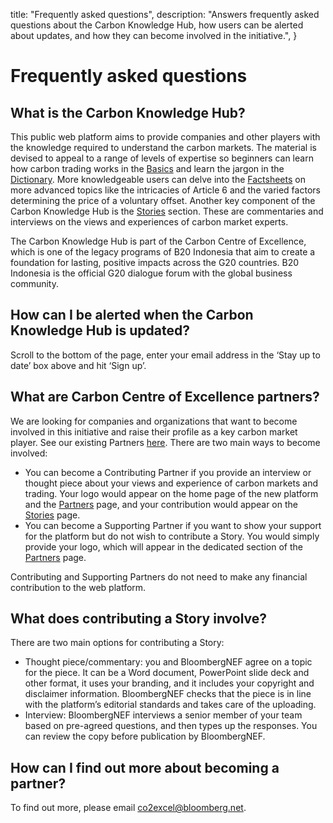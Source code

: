   title: "Frequently asked questions",
  description: "Answers frequently asked questions about the Carbon Knowledge Hub, how users can be alerted about updates, and how they can become involved in the initiative.",
}

# Frequently asked questions


## What is the Carbon Knowledge Hub?

This public web platform aims to provide companies and other players with the knowledge required to understand the carbon markets. The material is devised to appeal to a range of levels of expertise so beginners can learn how carbon trading works in the [Basics](/basics/) and learn the jargon in the [Dictionary](/dictionary/). More knowledgeable users can delve into the [Factsheets](/factsheets/) on more advanced topics like the intricacies of Article 6 and the varied factors determining the price of a voluntary offset. Another key component of the Carbon Knowledge Hub is the [Stories](/stories/) section. These are commentaries and interviews on the views and experiences of carbon market experts.

The Carbon Knowledge Hub is part of the Carbon Centre of Excellence, which is one of the legacy programs of B20 Indonesia that aim to create a foundation for lasting, positive impacts across the G20 countries. B20 Indonesia is the official G20 dialogue forum with the global business community.

## How can I be alerted when the Carbon Knowledge Hub is updated?

Scroll to the bottom of the page, enter your email address in the ‘Stay up to date’ box above and hit ‘Sign up’.

## What are Carbon Centre of Excellence partners?

We are looking for companies and organizations that want to become involved in this initiative and raise their profile as a key carbon market player. See our existing Partners [here](/partners/). There are two main ways to become involved:

- You can become a Contributing Partner if you provide an interview or thought piece about your views and experience of carbon markets and trading. Your logo would appear on the home page of the new platform and the [Partners](/partners) page, and your contribution would appear on the [Stories](/stories) page.
- You can become a Supporting Partner if you want to show your support for the platform but do not wish to contribute a Story. You would simply provide your logo, which will appear in the dedicated section of the [Partners](/partners) page.

Contributing and Supporting Partners do not need to make any financial contribution to the web platform.

## What does contributing a Story involve?

There are two main options for contributing a Story:

- Thought piece/commentary: you and BloombergNEF agree on a topic for the piece. It can be a Word document, PowerPoint slide deck and other format, it uses your branding, and it includes your copyright and disclaimer information. BloombergNEF checks that the piece is in line with the platform’s editorial standards and takes care of the uploading.
- Interview: BloombergNEF interviews a senior member of your team based on pre-agreed questions, and then types up the responses. You can review the copy before publication by BloombergNEF.

## How can I find out more about becoming a partner?

To find out more, please email [co2excel@bloomberg.net](mailto:co2excel@bloomberg.net).
